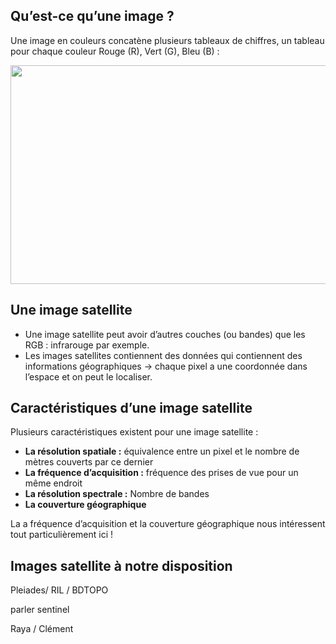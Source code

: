 
## Qu'est-ce qu'une image ?

Une image en couleurs concatène plusieurs tableaux de chiffres, un tableau pour chaque couleur Rouge (R), Vert (G), Bleu (B) :

<div style="text-align: center;">
  <img src="../img/rgb.png" alt="" width=700" height="350">
</div>

## Une image satellite

- Une image satellite peut avoir d'autres couches (ou bandes) que les RGB : infrarouge par exemple. 
- Les images satellites contiennent des données qui contiennent des informations géographiques → chaque pixel a une coordonnée dans l'espace et on peut le localiser.

## Caractéristiques d'une image satellite

Plusieurs caractéristiques existent pour une image satellite :

- **La résolution spatiale :** équivalence entre un pixel et le nombre de mètres couverts par ce dernier
- **La fréquence d'acquisition :** fréquence des prises de vue pour un même endroit 
- **La résolution spectrale :** Nombre de bandes
- **La couverture géographique**

La a fréquence d'acquisition et la couverture géographique nous intéressent tout particulièrement ici !


## Images satellite à notre disposition


Pleiades/ RIL / BDTOPO

parler sentinel 

Raya / Clément